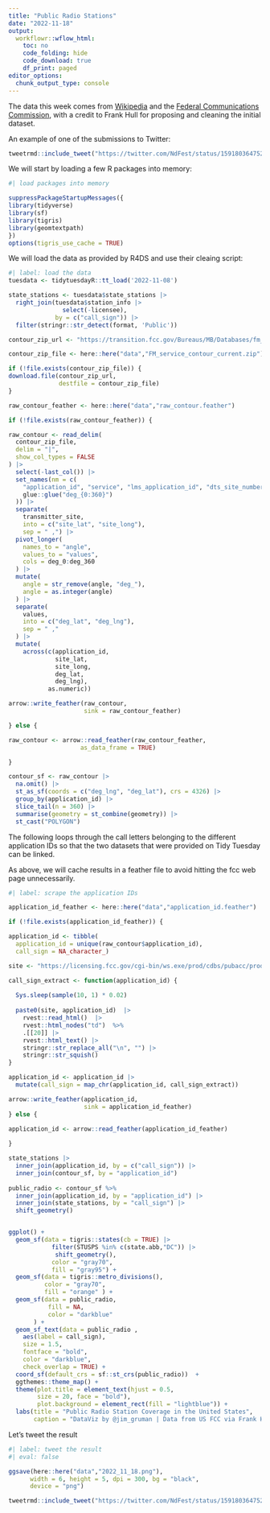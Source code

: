 ```yaml
---
title: "Public Radio Stations"
date: "2022-11-18"
output:
  workflowr::wflow_html:
    toc: no
    code_folding: hide
    code_download: true
    df_print: paged
editor_options:
  chunk_output_type: console
---
```


The data this week comes from [Wikipedia](https://en.wikipedia.org/wiki/Lists_of_radio_stations_in_the_United_States) and the [Federal Communications Commission](https://www.fcc.gov/media/radio/fm-service-contour-data-points), with a credit to Frank Hull for proposing and cleaning the initial dataset.

An example of one of the submissions to Twitter:

```r
tweetrmd::include_tweet("https://twitter.com/NdFest/status/1591803647520018432")
```

We will start by loading a few R packages into memory:

```r
#| load packages into memory

suppressPackageStartupMessages({
library(tidyverse)
library(sf)
library(tigris)
library(geomtextpath)
})
options(tigris_use_cache = TRUE)
```

We will load the data as provided by R4DS and use their cleaing script:

```r
#| label: load the data
tuesdata <- tidytuesdayR::tt_load('2022-11-08')

state_stations <- tuesdata$state_stations |> 
  right_join(tuesdata$station_info |> 
               select(-licensee),
             by = c("call_sign")) |> 
  filter(stringr::str_detect(format, 'Public'))

contour_zip_url <- "https://transition.fcc.gov/Bureaus/MB/Databases/fm_service_contour_data/FM_service_contour_current.zip"

contour_zip_file <- here::here("data","FM_service_contour_current.zip")

if (!file.exists(contour_zip_file)) {
download.file(contour_zip_url,
              destfile = contour_zip_file)
}

raw_contour_feather <- here::here("data","raw_contour.feather")

if (!file.exists(raw_contour_feather)) {

raw_contour <- read_delim(
  contour_zip_file,
  delim = "|",
  show_col_types = FALSE
) |>
  select(-last_col()) |>
  set_names(nm = c(
    "application_id", "service", "lms_application_id", "dts_site_number", "transmitter_site",
    glue::glue("deg_{0:360}")
  )) |> 
  separate(
    transmitter_site, 
    into = c("site_lat", "site_long"), 
    sep = " ,") |>
  pivot_longer(
    names_to = "angle",
    values_to = "values",
    cols = deg_0:deg_360
  ) |>
  mutate(
    angle = str_remove(angle, "deg_"),
    angle = as.integer(angle)
  ) |>
  separate(
    values,
    into = c("deg_lat", "deg_lng"),
    sep = " ,"
  ) |> 
  mutate(
    across(c(application_id, 
             site_lat, 
             site_long, 
             deg_lat, 
             deg_lng),
           as.numeric))

arrow::write_feather(raw_contour,
                     sink = raw_contour_feather)

} else {

raw_contour <- arrow::read_feather(raw_contour_feather,
                    as_data_frame = TRUE)

}

contour_sf <- raw_contour |>
  na.omit() |>
  st_as_sf(coords = c("deg_lng", "deg_lat"), crs = 4326) |>
  group_by(application_id) |>
  slice_tail(n = 360) |> 
  summarise(geometry = st_combine(geometry)) |>
  st_cast("POLYGON")

```

The following loops through the call letters belonging to the different application IDs so that the two datasets that were provided on Tidy Tuesday can be linked.

As above, we will cache results in a feather file to avoid hitting the fcc web page unnecessarily.

```r
#| label: scrape the application IDs

application_id_feather <- here::here("data","application_id.feather")

if (!file.exists(application_id_feather)) {

application_id <- tibble(
  application_id = unique(raw_contour$application_id),
  call_sign = NA_character_)

site <- "https://licensing.fcc.gov/cgi-bin/ws.exe/prod/cdbs/pubacc/prod/app_det.pl?Application_id="

call_sign_extract <- function(application_id) {
  
  Sys.sleep(sample(10, 1) * 0.02)
  
  paste0(site, application_id)  |>
    rvest::read_html()  |>
    rvest::html_nodes("td")  %>%
    .[[20]] |>
    rvest::html_text() |>
    stringr::str_replace_all("\n", "") |>
    stringr::str_squish()
}

application_id <- application_id |> 
  mutate(call_sign = map_chr(application_id, call_sign_extract)) 

arrow::write_feather(application_id,
                     sink = application_id_feather)
} else {

application_id <- arrow::read_feather(application_id_feather)
  
}

```


```r
state_stations |>  
  inner_join(application_id, by = c("call_sign")) |> 
  inner_join(contour_sf, by = "application_id") 
  
public_radio <- contour_sf %>% 
  inner_join(application_id, by = "application_id") |> 
  inner_join(state_stations, by = "call_sign") |> 
  shift_geometry() 


ggplot() +
  geom_sf(data = tigris::states(cb = TRUE) |>
            filter(STUSPS %in% c(state.abb,"DC")) |>
             shift_geometry(),
            color = "gray70",
            fill = "gray95") +
  geom_sf(data = tigris::metro_divisions(),
          color = "gray70",
          fill = "orange" ) +
  geom_sf(data = public_radio,
           fill = NA,
           color = "darkblue"
       ) +
  geom_sf_text(data = public_radio ,
    aes(label = call_sign),
    size = 1.5,
    fontface = "bold",
    color = "darkblue",
    check_overlap = TRUE) +
  coord_sf(default_crs = sf::st_crs(public_radio))  +
  ggthemes::theme_map() +
  theme(plot.title = element_text(hjust = 0.5,
        size = 20, face = "bold"),
        plot.background = element_rect(fill = "lightblue")) +
  labs(title = "Public Radio Station Coverage in the United States",
       caption = "DataViz by @jim_gruman | Data from US FCC via Frank Hull | Based on TorvicialND @NdFest submission") 

```

Let's tweet the result

```r
#| label: tweet the result
#| eval: false

ggsave(here::here("data","2022_11_18.png"),
      width = 6, height = 5, dpi = 300, bg = "black",
      device = "png")

```


```r
tweetrmd::include_tweet("https://twitter.com/NdFest/status/1591803647520018432")
```


